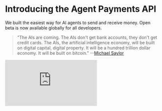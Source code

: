 # Introducing the Agent Payments API

We built the easiest way for AI agents to send and receive money. Open beta is now available globally for all developers.

> "The AIs are coming. The AIs don't get bank accounts, they don't get credit cards. The AIs, the artificial intelligence economy, will be built on digital capital, digital property. It will be a hundred trillion dollar economy. It will be built on bitcoin." --[Michael Saylor](https://x.com/OpenAgentsInc/status/1899634726920503629)

<div className="relative w-full" style={{ paddingTop: '56.25%' }}>
  <iframe
    className="absolute top-0 left-0 w-full h-full"
    src="https://www.youtube.com/embed/JniCIYxfNSE?si=4SXlGsY-KRwMwkQc"
    title="YouTube video player"
    frameBorder="0"
    allow="accelerometer; autoplay; clipboard-write; encrypted-media; gyroscope; picture-in-picture; web-share"
    referrerPolicy="strict-origin-when-cross-origin"
    allowFullScreen
  />
</div>


Is 2025 the "Year of Agents"?

Not yet — not if agents can't easily send and receive money!

There has been no easy way to do this until now.

## Keep it simple, stupid

Developers and their coding agents should not need to crawl through protocol specifications & X flame-wars to add payments to their apps and agents.

Adding payments should be as simple as calling a few simple HTTP endpoints.

## OpenAgents API

So that's what we built.

All you need to do is grab a free API key, paste our [OpenAPI doc](https://openagents.com/openapi) into an LLM and ask it to connect payments, and you're good to go.

See the [docs](/docs).


## Coming soon
- Bitcoin revenue sharing
- Stablecoins including Tether (via Taproot Assets)
- Self-custodial web wallet for users (via Breez)
- Select LRC-20 tokens (via Spark)
- Chaumian ecash (via Cashu)
- L402 support


---

## AI Video Summaries

### Summary

This presentation introduces the **OpenAgents API** at the Rusty Vibe Coding AI Hackathon, positioned as a "bleeding edge" experimental tool for enabling AI agents to transact money easily via Bitcoin and Lightning. Built on the recently released **Spark SDK** by Lightspark, the API aims to simplify agent payments down to single API calls. Key features include creating agents, managing agent wallets, generating/paying Lightning invoices, and enabling instant, fee-free agent-to-agent payments using Spark addresses without liquidity concerns. The speaker demos the API, including signup, key generation, agent/wallet creation, funding via Lightning, and a successful Spark transfer between agents. While highlighting its potential, the speaker emphasizes the API's beta status ("#reckless"), encourages hackathon participation (with a shared prize purse), and outlines future plans to support more protocols like stablecoins (Tether via Taproot Assets), Chaumian Ecash, and L402, ultimately aiming to provide a comprehensive, easy-to-use payment layer for the emerging AI agent economy.

### Key Points & Timeline

*   **[0:09]** Introduction: Open Agents API announced at Rusty Vibe Hackathon.
*   **[0:15]** Positioning: Contrasted with stable Zaprite API; Open Agents API is "bleeding edge," expect bugs.
*   **[0:33]** Availability: Docs at openagents.com; same prize purse as Zaprite track.
*   **[0:43]** Core Goal: Make transacting money to/from agents as easy as a single API call.
*   **[0:53]** Underlying Tech: Built on Lightspark's new Spark SDK (described as a layer 2/state chain).
*   **[1:11]** Spark Feature Highlight: Instant, fee-free agent-to-agent payments within the Spark ecosystem without liquidity needs.
*   **[1:20]** Exit Options: Agents can still exit to standard Lightning and Bitcoin.
*   **[2:00]** Vision: Enabling agents as economic actors transacting with Bitcoin.
*   **[2:25]** API vs SDK: Open Agents API provides HTTP access, usable from any backend (e.g., Rust), while Spark SDK is initially Node.js focused.
*   **[2:57]** Security Warning: Do not expose API keys on the client-side.
*   **[3:17]** API Docs Overview: Agent creation (basic), Wallet management (create, balance check), Payments (Lightning invoice create/pay, Spark send).
*   **[5:00]** Hackathon Judging Hint: Looking for cool uses, especially agent-to-agent commerce or interaction with external Lightning services.
*   **[6:07]** OpenAPI Spec: Available at openagents.com/openapi for easy integration.
*   **[7:28]** Authentication: Free sign-up (email/password), generate Bearer API token.
*   **[8:38]** Live Demo Start: Sign up, generate API key.
*   **[11:25]** Demo: Create Agent 1.
*   **[12:04]** Demo: Create Wallet for Agent 1 (initial temporary connection issue resolved).
*   **[16:07]** Demo: Create Agent 2 and its Wallet.
*   **[17:00]** Demo: Create Lightning Invoice for Agent 1 (8 sats).
*   **[17:42]** Demo: Invoice funded externally.
*   **[18:54]** Demo: Check balance of Agent 1 (shows 8 sats).
*   **[19:42]** Demo: Check balance of Agent 2 (shows 0 sats).
*   **[19:53]** Demo: Initiate Spark payment of 5 sats from Agent 1 to Agent 2.
*   **[20:36]** Demo: Spark payment successful.
*   **[20:54]** Demo: Check balances again (Agent 1: 3 sats, Agent 2: 5 sats), confirming fee-free transfer.
*   **[21:30]** Recap: Basic payment functionality demonstrated.
*   **[24:36]** Future Vision: Adding support for Stablecoins (Tether/Taproot Assets), self-custodial web wallet (Breez), LRC-20s, Chaumian ecash (Cashu), L402.
*   **[25:51]** Call for Feedback: Report bugs and provide input.

### Quotes

> **[0:15]** This is uh way less mature and stable than the Zaprite API. So if you're like a you want something stable and mature and production ready Zapright's the way to go. So if you want something bleeding edge and like you'll find some bugs that are hilarious but you'll build cool [stuff]... yeah use the open agents API.

> **[0:43]** The big idea here is we want to let you transact money to and from agents as easy as making a single API call.

> **[1:11]** You can send agent to agent instantly with no fees whatsoever and not need to worry about channel liquidity.

> **[1:43]** The AI are coming. The AIs don't get bank accounts. They don't get credit cards... The artificial intelligence economy will be built on digital capital, digital property... It will be built on Bitcoin. Obviously this is going to require agents to be able to be economic actors and transact with Bitcoin. There has not really been an easy way to do this I argue until now.

> **[14:37]** If you didn't see this beta warning let's zoom it in. The open agents API is currently in beta. Do not use it with live funds that you aren't willing to use... back in the early days of Lightning we called it #reckless. Like it's production but you'll probably lose your stuff. So uh #reckless over on top of this.

> **[21:35]** The main objective here is like make it as easy for someone to add lightning payments to any agent... There's like an a series of API endpoints that can interact easily with Lightning that you don't have to care about liquidity or channels or any of that kind of thing.

> **[25:38]** Basically any kind of Bitcoin based protocol agent should be able to speak it... we would just want to make it easy for developers to be able to like have one API call and then just have all this accessible to them.

